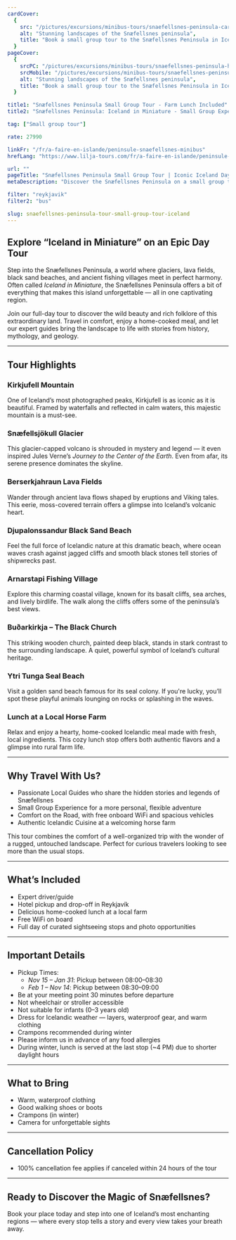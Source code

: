```yaml
---
cardCover:
  {
    src: "/pictures/excursions/minibus-tours/snaefellsnes-peninsula-card.webp",
    alt: "Stunning landscapes of the Snæfellsnes peninsula",
    title: "Book a small group tour to the Snæfellsnes Peninsula in Iceland",
  }
pageCover:
  {
    srcPC: "/pictures/excursions/minibus-tours/snaefellsnes-peninsula-header-pc.webp",
    srcMobile: "/pictures/excursions/minibus-tours/snaefellsnes-peninsula-header-mobile.webp",
    alt: "Stunning landscapes of the Snæfellsnes peninsula",
    title: "Book a small group tour to the Snæfellsnes Peninsula in Iceland",
  }

title1: "Snæfellsnes Peninsula Small Group Tour - Farm Lunch Included"
title2: "Snæfellsnes Peninsula: Iceland in Miniature - Small Group Experience"

tag: ["Small group tour"]

rate: 27990

linkFr: "/fr/a-faire-en-islande/peninsule-snaefellsnes-minibus"
hrefLang: "https://www.lilja-tours.com/fr/a-faire-en-islande/peninsule-snaefellsnes-minibus"

url: ""
pageTitle: "Snæfellsnes Peninsula Small Group Tour | Iconic Iceland Day Trip"
metaDescription: "Discover the Snæfellsnes Peninsula on a small group tour. Visit Kirkjufell, Snæfellsjökull Glacier, Djupalonssandur Beach, and more. Includes a farm lunch. Book now!"

filter: "reykjavik"
filter2: "bus"

slug: snaefellsnes-peninsula-tour-small-group-tour-iceland
---
```


## Explore “Iceland in Miniature” on an Epic Day Tour

Step into the Snæfellsnes Peninsula, a world where glaciers, lava fields, black sand beaches, and ancient fishing villages meet in perfect harmony. Often called _Iceland in Miniature_, the Snæfellsnes Peninsula offers a bit of everything that makes this island unforgettable — all in one captivating region.

Join our full-day tour to discover the wild beauty and rich folklore of this extraordinary land. Travel in comfort, enjoy a home-cooked meal, and let our expert guides bring the landscape to life with stories from history, mythology, and geology.

---

## Tour Highlights

### Kirkjufell Mountain

One of Iceland’s most photographed peaks, Kirkjufell is as iconic as it is beautiful. Framed by waterfalls and reflected in calm waters, this majestic mountain is a must-see.

### Snæfellsjökull Glacier

This glacier-capped volcano is shrouded in mystery and legend — it even inspired Jules Verne’s _Journey to the Center of the Earth_. Even from afar, its serene presence dominates the skyline.

### Berserkjahraun Lava Fields

Wander through ancient lava flows shaped by eruptions and Viking tales. This eerie, moss-covered terrain offers a glimpse into Iceland’s volcanic heart.

### Djupalonssandur Black Sand Beach

Feel the full force of Icelandic nature at this dramatic beach, where ocean waves crash against jagged cliffs and smooth black stones tell stories of shipwrecks past.

### Arnarstapi Fishing Village

Explore this charming coastal village, known for its basalt cliffs, sea arches, and lively birdlife. The walk along the cliffs offers some of the peninsula’s best views.

### Buðarkirkja – The Black Church

This striking wooden church, painted deep black, stands in stark contrast to the surrounding landscape. A quiet, powerful symbol of Iceland’s cultural heritage.

### Ytri Tunga Seal Beach

Visit a golden sand beach famous for its seal colony. If you're lucky, you’ll spot these playful animals lounging on rocks or splashing in the waves.

### Lunch at a Local Horse Farm

Relax and enjoy a hearty, home-cooked Icelandic meal made with fresh, local ingredients. This cozy lunch stop offers both authentic flavors and a glimpse into rural farm life.

---

## Why Travel With Us?

- Passionate Local Guides who share the hidden stories and legends of Snæfellsnes
- Small Group Experience for a more personal, flexible adventure
- Comfort on the Road, with free onboard WiFi and spacious vehicles
- Authentic Icelandic Cuisine at a welcoming horse farm

This tour combines the comfort of a well-organized trip with the wonder of a rugged, untouched landscape. Perfect for curious travelers looking to see more than the usual stops.

---

## What’s Included

- Expert driver/guide
- Hotel pickup and drop-off in Reykjavík
- Delicious home-cooked lunch at a local farm
- Free WiFi on board
- Full day of curated sightseeing stops and photo opportunities

---

## Important Details

- Pickup Times:
  - _Nov 15 – Jan 31_: Pickup between 08:00–08:30
  - _Feb 1 – Nov 14_: Pickup between 08:30–09:00
- Be at your meeting point 30 minutes before departure
- Not wheelchair or stroller accessible
- Not suitable for infants (0–3 years old)
- Dress for Icelandic weather — layers, waterproof gear, and warm clothing
- Crampons recommended during winter
- Please inform us in advance of any food allergies
- During winter, lunch is served at the last stop (~4 PM) due to shorter daylight hours

---

## What to Bring

- Warm, waterproof clothing
- Good walking shoes or boots
- Crampons (in winter)
- Camera for unforgettable sights

---

## Cancellation Policy

- 100% cancellation fee applies if canceled within 24 hours of the tour

---

## Ready to Discover the Magic of Snæfellsnes?

Book your place today and step into one of Iceland’s most enchanting regions — where every stop tells a story and every view takes your breath away.

<script
  type="text/javascript"
  src="https://widgets.bokun.io/assets/javascripts/apps/build/BokunWidgetsLoader.js?bookingChannelUUID=97236c68-b945-4a96-8587-660bdc4c45fd"
  async
></script>

<div
  class="bokunWidget"
  data-src="https://widgets.bokun.io/online-sales/97236c68-b945-4a96-8587-660bdc4c45fd/experience-calendar/11369"
></div>
